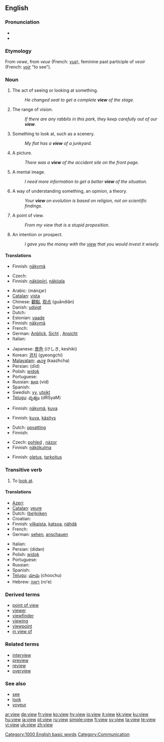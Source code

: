 {{wikipedia|dab=view (disambiguation)|view}}
==English==

{{rank|late|bed|living|531|view|although|knowledge|hath}}

===Pronunciation===
* {{IPA|/vjuː/}}
*{{audio|en-us-view.ogg|Audio (US)}}

===Etymology===
From {{AF.}} ''vewe'', from {{OF.}} ''veue'' (French: ''[[vue]]''), feminine past participle of ''veoir'' (French: ''[[voir]]'' "to see").

===Noun===
{{en-noun}}

# The act of seeing or looking at something.
#:''He changed seat to get a complete '''view''' of the stage.''
# The range of vision.
#:''If there are any rabbits in this park, they keep carefully out of our '''view'''.''
# Something to look at, such as a scenery.
#:''My flat has a '''view''' of a junkyard.''
# A picture.
#:''There was a '''view''' of the accident site on the front page.''
# A mental image.
#:''I need more information to get a better '''view''' of the situation.''
# A way of understanding something, an opinion, a theory.
#:''Your '''view''' on evolution is based on religion, not on scientific findings.''
# A point of view.
#:''From my view that is a stupid proposition.''
# An intention or prospect.
#:''I gave you the money with the [[view]] that you would invest it wisely.''

====Translations====
{{trans-top|seeing}}
* Finnish: [[näkymä]]
{{trans-bottom}}

{{trans-top|range of vision}}
* Czech: {{t-|cs|dohled|m}}
* Finnish: [[näköpiiri]], [[näköala]]
{{trans-bottom}}

{{trans-top|something to look at}}
* Arabic: {{ARchar|[[منظر]]}} (mánʐar)
* [[Catalan]]: [[vista]] {{f}}
* Chinese: [[觀點]], [[观点]] (guāndiǎn)
* Danish: [[udsigt#Danish|udsigt]]
* Dutch: {{t+|nl|zicht}}
* Estonian: [[vaade]]
* Finnish: [[näkymä]]
* French: {{t+|fr|vue|f}}
* German: [[Anblick]], [[Sicht]] {{f}}, [[Ansicht]] {{f}}
* Italian: {{t+|it|veduta|f}}
{{trans-mid}}
* Japanese: [[景色]] (けしき, keshiki)
* Korean: [[경치]] (gyeongchi)
* [[Malayalam]]: [[കാഴ്ച]] (kaazhcha)
* Persian: {{FAchar|[[دید]]}} (dīd)
* Polish: [[widok]] {{m}}
* Portuguese: {{t+|pt|vista|f}}
* Russian: [[вид]] (vid) {{m}}
* Spanish: {{t-|es|vista|f}}
* Swedish: [[vy]], [[utsikt]]
* [[Telugu]]: [[దృశ్యం]] (dRSyaM)
{{trans-bottom}}

{{trans-top|picture}}
* Finnish: [[näkymä]], [[kuva]]
{{trans-bottom}}

{{trans-top|mental image}}
* Finnish: [[kuva]], [[käsitys]]
{{trans-bottom}}

{{trans-top|way of understanding}}
*Dutch: [[opvatting]]
* Finnish: {{t+|fi|näkemys}}
{{trans-bottom}}

{{trans-top|point of view}}
* Czech: [[pohled]] {{m}}, [[názor]] {{m}}
* Finnish: [[näkökulma]]
{{trans-bottom}}

{{trans-top|intention}}
* Finnish: [[oletus]], [[tarkoitus]]
{{trans-bottom}}

===Transitive verb===
{{rfc-trverb|Transitive verb}}
{{en-verb}}

# To [[look at]].

====Translations====
{{top}}
* [[Azeri]]: {{t|az|görüş|xs=Azeri}}
* [[Catalan]]: [[veure]]
* Dutch: ([[bekijken|be]])[[kijken]]
* Croatian: {{t-|hr|vidjeti}}
* Finnish: [[vilkaista]], [[katsoa]], [[nähdä]]
* French: {{t+|fr|regarder}}
* German: [[sehen]], [[anschauen]]
{{mid}}
* Italian: {{t+|it|guardare}}
* Persian: {{FAchar|[[دیدن]]}} (didan)
* Polish: [[widok]]
* Portuguese: {{t+|pt|ver}}
* Russian: {{t+|ru|видеть|sc=Cyrl}}
* Spanish: {{t+|es|ver}}
* [[Telugu]]: [[చూచు]] (choochu)
* Hebrew: [[רואה]] (ro'e)
{{bottom}}

===Derived terms===
*[[point of view]]
*[[viewer]]
*[[viewfinder]]
*[[viewing]]<!--noun, as in "a viewing of a property"-->
*[[viewpoint]]
*[[in view of]]

===Related terms===
*[[interview]]
*[[preview]]
*[[review]]
*[[overview]]

===See also===
*[[see]]
*[[look]]
*[[voyeur]]

[[Category:1000 English basic words]]
[[Category:Communication]]

[[ar:view]]
[[de:view]]
[[fr:view]]
[[ko:view]]
[[hy:view]]
[[io:view]]
[[it:view]]
[[kk:view]]
[[ku:view]]
[[hu:view]]
[[ja:view]]
[[pt:view]]
[[ru:view]]
[[simple:view]]
[[fi:view]]
[[sv:view]]
[[ta:view]]
[[te:view]]
[[vi:view]]
[[uk:view]]
[[zh:view]]